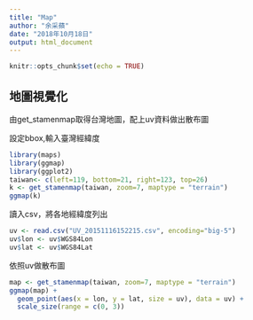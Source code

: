 ```yaml
---
title: "Map"
author: "余采蘋"
date: "2018年10月18日"
output: html_document
---
```


```r
knitr::opts_chunk$set(echo = TRUE)
```

## 地圖視覺化
由get_stamenmap取得台灣地圖，配上uv資料做出散布圖


設定bbox,輸入臺灣經緯度
```r
library(maps)
library(ggmap)
library(ggplot2)
taiwan<- c(left=119, bottom=21, right=123, top=26)
k <- get_stamenmap(taiwan, zoom=7, maptype = "terrain") 
ggmap(k)
```


讀入csv，將各地經緯度列出
```r
uv <- read.csv("UV_20151116152215.csv", encoding="big-5")
uv$lon <- uv$WGS84Lon
uv$lat <- uv$WGS84Lat
```
依照uv做散布圖
```r
map <- get_stamenmap(taiwan, zoom=7, maptype = "terrain")
ggmap(map) + 
  geom_point(aes(x = lon, y = lat, size = uv), data = uv) +
  scale_size(range = c(0, 3))
```
